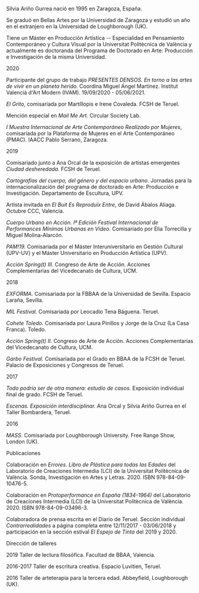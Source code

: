 
<SEO title="Bio" />

Silvia Ariño Gurrea nació en 1995 en Zaragoza, España.

Se graduó en Bellas Artes por la Universidad de Zaragoza y estudió un año en el extranjero en la Universidad de Loughborough (UK).

Tiene un Máster en Producción Artística -- Especialidad en Pensamiento Contemporáneo y Cultura Visual por la Universitat Politècnica de València y actualmente es doctoranda del Programa de Doctorado en Arte: Producción e Investigación de la misma Universidad.

2020

Participante del grupo de trabajo *PRESENTES DENSOS. En torno a las artes de vivir en un planeta herido.* Coordina Miguel Ángel Martínez. Institut Valencià d\'Art Modern (IVAM). 19/09/2020 - 05/06/2021.

*El Grito,* comisariada por Martíllopis e Irene Covaleda. FCSH de Teruel.

Mención especial en *Mail Me Art.* Circular Society Lab.

*I Muestra Internacional de Arte Contemporáneo Realizado por Mujeres*, comisariada por la Plataforma de Mujeres en el Arte Contemporáneo (PMAC). IAACC Pablo Serrano, Zaragoza.

2019

Comisariado junto a Ana Orcal de la exposición de artistas emergentes *Ciudad desheredada.* FCSH de Teruel.

*Cartografías del cuerpo, del género y del espacio urbano.* Jornadas para la internacionalización del programa de doctorado en Arte: Producción e Investigación. Departamento de Escultura, UPV.

Artista invitada en *El Buit Es Reproduïx Entre*, de David Ábalos Aliaga. Octubre CCC, Valencia.

*Cuerpo Urbano en Acción. Iª Edición Festival Internacional de Performances Mínimas Urbanas en Vídeo.* Comisariado por Elia Torrecilla y Miguel Molina-Alarcón.

*PAM!19.* Comisariada por el Máster Interuniversitario en Gestión Cultural (UPV-UV) y el Máster Universitario en Producción Artística (UPV).

*Acción Spring(t) III*. Congreso de Arte de Acción. Acciones Complementarias del Vicedecanato de Cultura, UCM.

2018

*EXFORMA.* Comisariada por la FBBAA de la Universidad de Sevilla. Espacio Laraña, Sevilla.

*MIL Festival.* Comisariada por Leocadio Tena Báguena. Teruel.

*Cohete Toledo.* Comisariada por Laura Pinillos y Jorge de la Cruz (La Casa Franca). Toledo.

*Acción Spring(t) II.* Congreso de Arte de Acción. Acciones Complementarias del Vicedecanato de Cultura, UCM.

*Garbo Festival.* Comisariada por el Grado en BBAA de la FCSH de Teruel. Palacio de Exposiciones y Congresos de Teruel.

2017

*Todo podría ser de otra manera: estudio de casos.* Exposición individual final de grado. FCSH de Teruel.

*Escenas. Exposición interdisciplinar.* Ana Orcal y Silvia Ariño Gurrea en el Taller Bombardera, Teruel.

2016

*MASS.* Comisariada por Loughborough University. Free Range Show, London (UK).

Publicaciones

Colaboración en *Errores. Libro de Plástica para todas las Edades* del Laboratorio de Creaciones Intermedia (LCI) de la Universitat Politècnica de València. Sonda, Investigación en Artes y Letras. 2020. ISBN 978-84-09-10476-5.

Colaboración en *Protoperformance en España (1834-1964)* del Laboratorio de Creaciones Intermedia (LCI) de la Universitat Politècnica de València. 2020. ISBN 978-84-09-03496-3.

Colaboradora de prensa escrita en el Diario de Teruel. Sección individual *Contrarrealidades* a página completa entre 12/11/2017 - 03/06/2018 y participación en la sección estival *El Espejo de Tinta* del 2019 y 2020.



Dirección de talleres

2019 Taller de lectura filosófica. Facultad de BBAA, Valencia.

2016-2017 Taller de escritura creativa. Espacio Luvitien, Teruel.

2016 Taller de arteterapia para la tercera edad. Abbeyfield, Loughborough (UK).

